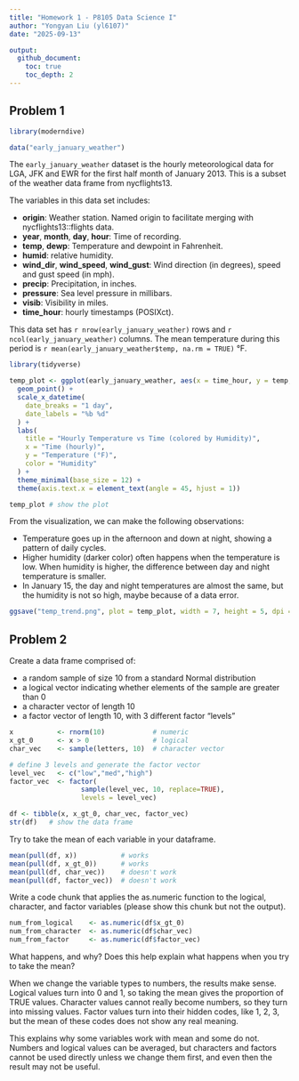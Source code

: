 ```yaml
---
title: "Homework 1 - P8105 Data Science I"
author: "Yongyan Liu (yl6107)"
date: "2025-09-13"

output:
  github_document:
    toc: true
    toc_depth: 2
---
```


## Problem 1

```r
library(moderndive)

data("early_january_weather")
```

The `early_january_weather` dataset is the hourly meteorological data for LGA, JFK and EWR for the first half month of January 2013. This is a subset of the weather data frame from nycflights13.

The variables in this data set includes:

-   **origin**: Weather station. Named origin to facilitate merging with nycflights13::flights data.
-   **year**, **month**, **day**, **hour**: Time of recording.
-   **temp**, **dewp**: Temperature and dewpoint in Fahrenheit.
-   **humid**: relative humidity.
-   **wind_dir**, **wind_speed**, **wind_gust**: Wind direction (in degrees), speed and gust speed (in mph).
-   **precip**: Precipitation, in inches.
-   **pressure**: Sea level pressure in millibars.
-   **visib**: Visibility in miles.
-   **time_hour**: hourly timestamps (POSIXct).

This data set has `r nrow(early_january_weather)` rows and `r ncol(early_january_weather)` columns. The mean temperature during this period is `r mean(early_january_weather$temp, na.rm = TRUE)` °F.

```r
library(tidyverse)

temp_plot <- ggplot(early_january_weather, aes(x = time_hour, y = temp, color = humid)) +
  geom_point() +
  scale_x_datetime(
    date_breaks = "1 day",
    date_labels = "%b %d"
  ) +
  labs(
    title = "Hourly Temperature vs Time (colored by Humidity)",
    x = "Time (hourly)",
    y = "Temperature (°F)",
    color = "Humidity"
  ) +
  theme_minimal(base_size = 12) +
  theme(axis.text.x = element_text(angle = 45, hjust = 1))

temp_plot # show the plot
```

From the visualization, we can make the following observations:

-   Temperature goes up in the afternoon and down at night, showing a pattern of daily cycles.
-   Higher humidity (darker color) often happens when the temperature is low. When humidity is higher, the difference between day and night temperature is smaller.
-   In January 15, the day and night temperatures are almost the same, but the humidity is not so high, maybe because of a data error.

```r
ggsave("temp_trend.png", plot = temp_plot, width = 7, height = 5, dpi = 300)
```

## Problem 2

Create a data frame comprised of:

-   a random sample of size 10 from a standard Normal distribution
-   a logical vector indicating whether elements of the sample are greater than 0
-   a character vector of length 10
-   a factor vector of length 10, with 3 different factor “levels”

```r
x           <- rnorm(10)            # numeric
x_gt_0      <- x > 0                # logical
char_vec    <- sample(letters, 10)  # character vector

# define 3 levels and generate the factor vector
level_vec   <- c("low","med","high")
factor_vec  <- factor(
                  sample(level_vec, 10, replace=TRUE), 
                  levels = level_vec)

df <- tibble(x, x_gt_0, char_vec, factor_vec)
str(df)   # show the data frame
```

Try to take the mean of each variable in your dataframe.

```r
mean(pull(df, x))           # works
mean(pull(df, x_gt_0))      # works
mean(pull(df, char_vec))    # doesn't work
mean(pull(df, factor_vec))  # doesn't work
```

Write a code chunk that applies the as.numeric function to the logical, character, and factor variables (please show this chunk but not the output).

```r
num_from_logical    <- as.numeric(df$x_gt_0)
num_from_character  <- as.numeric(df$char_vec)
num_from_factor     <- as.numeric(df$factor_vec)
```

What happens, and why? Does this help explain what happens when you try to take the mean?

When we change the variable types to numbers, the results make sense. Logical values turn into 0 and 1, so taking the mean gives the proportion of TRUE values. Character values cannot really become numbers, so they turn into missing values. Factor values turn into their hidden codes, like 1, 2, 3, but the mean of these codes does not show any real meaning.

This explains why some variables work with mean and some do not. Numbers and logical values can be averaged, but characters and factors cannot be used directly unless we change them first, and even then the result may not be useful.
